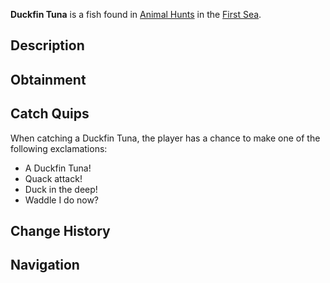 {{FishInfobox
|image          = Duckfin Tuna.png
|rarity         = Limited
|event          = Animal Hunt
|sea            = First Sea
|location       = [[Animals]]
|sublocation    = 
|sources        = Fishing Rod
|radar_location = 
|prog_speed     = +7
|xp             = 1150
|weather        = Clear
|time           = 
|season         = Spring
|bait           = Flakes
|base_weight    = 390
|base_value     = 650
|weight_range   = 305
|base_chance    = 60
|base_resil     = 50
}}
'''Duckfin Tuna''' is a {{Rarity|Limited}} fish found in [[Animal Hunt]]s in the [[First Sea]].

== Description ==
{{Description|A quacking tuna with webbed fins, paddling through the deep.|Bestiary Entry}}

== Obtainment ==
{{Description|It waddles in the water when the flowers bloom.|Bestiary Hint}}
{{Fish Availability|
Animal Hunt/First Sea
|top_rods      = 
Trident Rod\122765.45\78636.96;
Free Spirit Rod\122646.39\97778.75;
Leviathan's Fang Rod\118321.94\140927.41;
Azure Of Lagoon\118311.49\106685.57;
Astralhook Rod\114026.77\171249.46;
Ethereal Prism Rod\113205.19\189737.46;
Kraken Rod\91542.31\129973.39;
Plastic Rod\78088.28\78088.28;
No-Life Rod\110599.03\109855.55;
Fortune Rod\67511.4\90841.04;
Depthseeker Rod\108317.78\101272.42;
Seraphic Rod\108270.8\108270.8;
Challenger's Rod\107449.07\107449.07;
Verdant Shear Rod\107144.93\102113.24;
Avalanche Rod\106091.57\99392.32;
Blazebringer Rod\102330.3\98192.38;
Zeus Rod\101564.73\92134.14;
Volcanic Rod\99025.61\69917.64;
Rod Of The Forgotten Fang\98810.21\98810.21;
Rod Of The Depths\90128.57\89660.81;
Rod Of The Exalted One\85584.06\94464.63;
Steady Rod\56790.86\55658.32
|recommended   = Trident Rod
}}

== Catch Quips ==
When catching a Duckfin Tuna, the player has a chance to make one of the following exclamations:
* A Duckfin Tuna!
* Quack attack!
* Duck in the deep!
* Waddle I do now?

== Change History ==
{{Change History|{{subst:Current Version}}}}

== Navigation ==
{{Fish Navbox|Animals}}